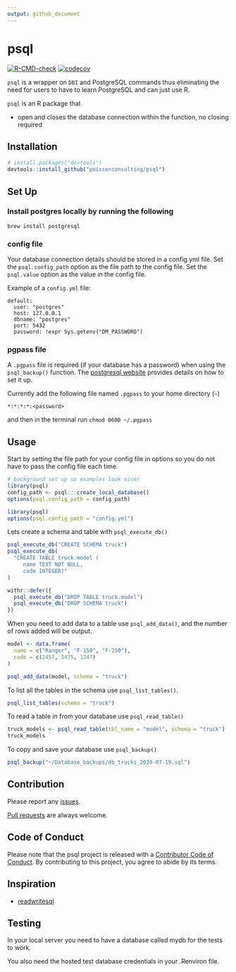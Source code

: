```yaml
---
output: github_document
---
```


# psql

<!-- badges: start -->
[![R-CMD-check](https://github.com/poissonconsulting/psql/actions/workflows/R-CMD-check.yaml/badge.svg)](https://github.com/poissonconsulting/psql/actions/workflows/R-CMD-check.yaml)
[![codecov](https://codecov.io/gh/poissonconsulting/psql/branch/main/graph/badge.svg?token=7F2LIBp2Tt)](https://codecov.io/gh/poissonconsulting/psql)
<!-- badges: end -->

`psql` is a wrapper on `DBI` and PostgreSQL commands thus eliminating the need for users to have to learn PostgreSQL and can just use R.

`psql` is an R package that

- open and closes the database connection within the function, no closing required

## Installation

```r
# install.packages("devtools")
devtools::install_github("poissonconsulting/psql")
```

## Set Up

### Install postgres locally by running the following 

```
brew install postgresql
```

### config file

Your database connection details should be stored in a config.yml file. 
Set the `psql.config_path` option as the file path to the config file. 
Set the `psql.value` option as the value in the config file.

Example of a `config.yml` file:

```
default:
  user: "postgres"
  host: 127.0.0.1
  dbname: "postgres"
  port: 5432
  password: !expr Sys.getenv("DM_PASSWORD")
```

### pgpass file

A `.pgpass` file is required (if your database has a password) when using the `psql_backup()` function. 
The [postgresql website](https://www.postgresql.org/docs/current/libpq-pgpass.html) provides details on how to set it up.

Currently add the following file named `.pgpass` to your home directory (`~`)
```
*:*:*:*:<password>
```
and then in the terminal run `chmod 0600 ~/.pgpass`

## Usage

Start by setting the file path for your config file in options so you do not have to pass the config file each time. 

```r
# background set up so examples look nicer
library(psql)
config_path <- psql:::create_local_database()
options(psql.config_path = config_path)
```

```r
library(psql)
options(psql.config_path = "config.yml")
```

Lets create a schema and table with `psql_execute_db()`

```r
psql_execute_db("CREATE SCHEMA truck")
psql_execute_db(
  "CREATE TABLE truck.model (
     name TEXT NOT NULL,
     code INTEGER)"
)
```

```r
withr::defer({
  psql_execute_db("DROP TABLE truck.model")
  psql_execute_db("DROP SCHEMA truck")
})
```

When you need to add data to a table use `psql_add_data()`, and the number of rows added will be output. 

```r
model <- data.frame(
  name = c("Ranger", "F-150", "F-250"),
  code = c(2457, 1475, 1247)
)

psql_add_data(model, schema = "truck")
```

To list all the tables in the schema use `psql_list_tables()`.

```r
psql_list_tables(schema = "truck")
```

To read a table in from your database use `psql_read_table()`

```r
truck_models <- psql_read_table(tbl_name = "model", schema = "truck")
truck_models
```

To copy and save your database use `psql_backup()` 

```r
psql_backup("~/Database_backups/db_trucks_2020-07-19.sql")
```

## Contribution

Please report any [issues](https://github.com/poissonconsulting/psql/issues).

[Pull requests](https://github.com/poissonconsulting/psql/pulls) are always welcome.

## Code of Conduct

Please note that the psql project is released with a [Contributor Code of Conduct](https://contributor-covenant.org/version/2/1/CODE_OF_CONDUCT.html). By contributing to this project, you agree to abide by its terms.

## Inspiration

- [readwritesql](https://github.com/poissonconsulting/readwritesqlite)

## Testing

In your local server you need to have a database called mydb for the tests to work. 

You also need the hosted test database credentials in your .Renviron file.
